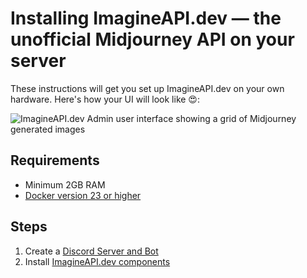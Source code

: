 
# Installing ImagineAPI.dev — the unofficial Midjourney API on your server

These instructions will get you set up ImagineAPI.dev on your own hardware. Here's how your UI will look like 😍:

<Image src="/CleanShot 2023-04-11 at 14.55.09@2x.png" alt="ImagineAPI.dev Admin user interface showing a grid of Midjourney generated images" width={850} height={500} />


## Requirements

- Minimum 2GB RAM
- [Docker version 23 or higher]( https://docs.docker.com/engine/install/)

## Steps

1. Create a [Discord Server and Bot](/install/discord-bot)
2. Install [ImagineAPI.dev components](/install/ImagineAPI-components)